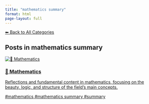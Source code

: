 ```yaml
---
title: "mathematics summary"
format: html
page-layout: full
---
```


[⬅ Back to All Categories](../categories.qmd)

## Posts in **mathematics summary**

::: {.cards-grid}
<div class="card">
<a class="card-link" href="/posts/mathematics/index.html">
<div class="card-image"><img src="/images/banner.png" alt="🧮 Mathematics"></div>
<div class="card-content">
<h3 class="card-title">🧮 Mathematics</h3>
<p class="card-desc">Reflections and fundamental content in mathematics, focusing on the beauty, logic, and structure of the field’s main concepts.</p>
<div class="chips"><span class="chip">#mathematics</span> <span class="chip">#mathematics summary</span> <span class="chip">#summary</span></div>
</div>
</a>
</div>
:::
